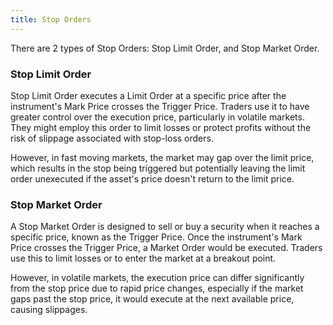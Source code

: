 ```yaml
---
title: Stop Orders
---
```


There are 2 types of Stop Orders: Stop Limit Order, and Stop Market Order.

### Stop Limit Order

Stop Limit Order executes a Limit Order at a specific price after the instrument's Mark Price crosses the Trigger Price. Traders use it to have greater control over the execution price, particularly in volatile markets. They might employ this order to limit losses or protect profits without the risk of slippage associated with stop-loss orders.&#x20;

However, in fast moving markets, the market may gap over the limit price, which results in the stop being triggered but potentially leaving the limit order unexecuted if the asset's price doesn't return to the limit price.

### Stop Market Order

A Stop Market Order is designed to sell or buy a security when it reaches a specific price, known as the Trigger Price. Once the instrument's Mark Price crosses the Trigger Price, a Market Order would be executed. Traders use this to limit losses or to enter the market at a breakout point.&#x20;

However, in volatile markets, the execution price can differ significantly from the stop price due to rapid price changes, especially if the market gaps past the stop price, it would execute at the next available price, causing slippages.
